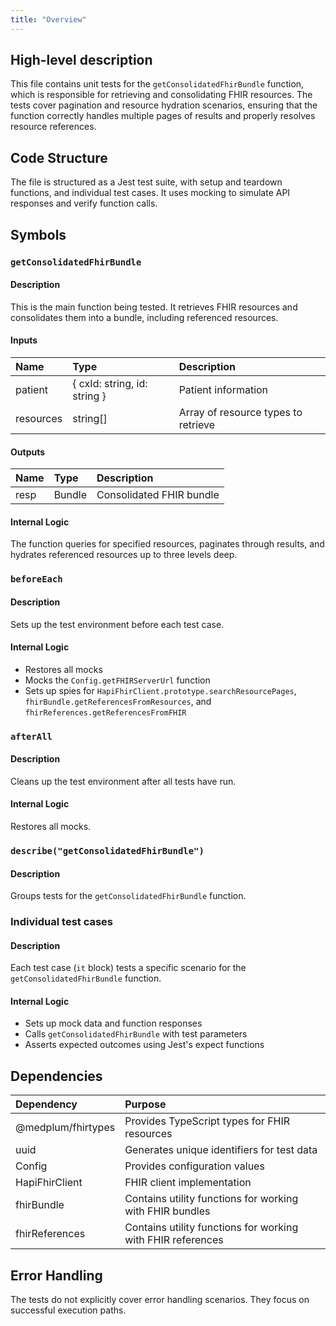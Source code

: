 ```yaml
---
title: "Overview"
---
```


## High-level description
This file contains unit tests for the `getConsolidatedFhirBundle` function, which is responsible for retrieving and consolidating FHIR resources. The tests cover pagination and resource hydration scenarios, ensuring that the function correctly handles multiple pages of results and properly resolves resource references.

## Code Structure
The file is structured as a Jest test suite, with setup and teardown functions, and individual test cases. It uses mocking to simulate API responses and verify function calls.

## Symbols

### `getConsolidatedFhirBundle`
#### Description
This is the main function being tested. It retrieves FHIR resources and consolidates them into a bundle, including referenced resources.

#### Inputs
| Name | Type | Description |
|:-----|:-----|:------------|
| patient | { cxId: string, id: string } | Patient information |
| resources | string[] | Array of resource types to retrieve |

#### Outputs
| Name | Type | Description |
|:-----|:-----|:------------|
| resp | Bundle | Consolidated FHIR bundle |

#### Internal Logic
The function queries for specified resources, paginates through results, and hydrates referenced resources up to three levels deep.

### `beforeEach`
#### Description
Sets up the test environment before each test case.

#### Internal Logic
- Restores all mocks
- Mocks the `Config.getFHIRServerUrl` function
- Sets up spies for `HapiFhirClient.prototype.searchResourcePages`, `fhirBundle.getReferencesFromResources`, and `fhirReferences.getReferencesFromFHIR`

### `afterAll`
#### Description
Cleans up the test environment after all tests have run.

#### Internal Logic
Restores all mocks.

### `describe("getConsolidatedFhirBundle")`
#### Description
Groups tests for the `getConsolidatedFhirBundle` function.

### Individual test cases
#### Description
Each test case (`it` block) tests a specific scenario for the `getConsolidatedFhirBundle` function.

#### Internal Logic
- Sets up mock data and function responses
- Calls `getConsolidatedFhirBundle` with test parameters
- Asserts expected outcomes using Jest's expect functions

## Dependencies
| Dependency | Purpose |
|:-----------|:--------|
| @medplum/fhirtypes | Provides TypeScript types for FHIR resources |
| uuid | Generates unique identifiers for test data |
| Config | Provides configuration values |
| HapiFhirClient | FHIR client implementation |
| fhirBundle | Contains utility functions for working with FHIR bundles |
| fhirReferences | Contains utility functions for working with FHIR references |

## Error Handling
The tests do not explicitly cover error handling scenarios. They focus on successful execution paths.